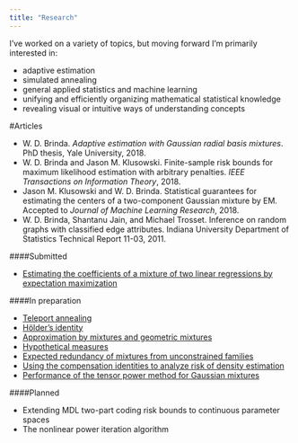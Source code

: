 ```yaml
---
title: "Research"
---
```



I've worked on a variety of topics, but moving forward I'm primarily interested in:

- adaptive estimation
- simulated annealing
- general applied statistics and machine learning
- unifying and efficiently organizing mathematical statistical knowledge
- revealing visual or intuitive ways of understanding concepts


#Articles

- W. D. Brinda. *Adaptive estimation with Gaussian radial basis mixtures*. PhD thesis, Yale University, 2018.
- W. D. Brinda and Jason M. Klusowski. Finite-sample risk bounds for maximum likelihood estimation with arbitrary penalties. *IEEE Transactions on Information Theory*, 2018.
- Jason M. Klusowski and W. D. Brinda. Statistical guarantees for estimating the centers of a two-component Gaussian mixture by EM. Accepted to *Journal of Machine Learning Research*, 2018.
- W. D. Brinda, Shantanu Jain, and Michael Trosset. Inference on random graphs with classified edge attributes. Indiana University Department of Statistics Technical Report 11-03, 2011.


####Submitted

- [Estimating the coefficients of a mixture of two linear regressions by expectation maximization](http://arxiv.org/pdf/1608.02280.pdf)


####In preparation

- [Teleport annealing](static/papers/teleport-annealing.pdf)
- [H&ouml;lder's identity](static/papers/holders-identity.pdf)
- [Approximation by mixtures and geometric mixtures](static/papers/approximation-by-mixtures-and-geometric-mixtures.pdf)
- [Hypothetical measures](static/papers/hypothetical-measures.pdf)
- [Expected redundancy of mixtures from unconstrained families](static/papers/expected-redundancy-of-mixtures-from-unconstrained-families.pdf)
- [Using the compensation identities to analyze risk of density estimation](static/papers/using-the-compensation-identities-to-analyze-risk-of-density-estimation.pdf)
- [Performance of the tensor power method for Gaussian mixtures](static/papers/performance-of-the-tensor-power-method-for-gaussian-mixtures.pdf)


####Planned

- Extending MDL two-part coding risk bounds to continuous parameter spaces
- The nonlinear power iteration algorithm

